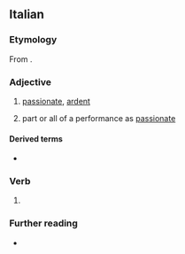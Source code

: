 ==Italian==

===Etymology===
From {{m|it|appassionare}}.

===Adjective===
{{it-adj|appassionat}}

# [[passionate]], [[ardent]]
# {{lb|it|music}} part or all of a performance as [[passionate]]

====Derived terms====
* {{l|it|appassionatamente}}

===Verb===
{{it-pp|appassionat}}

# {{inflection of|appassionare||past|part|lang=it}}

===Further reading===
* {{R:it:Treccani}}